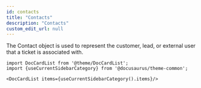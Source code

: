 ```yaml
---
id: contacts
title: "Contacts"
description: "Contacts"
custom_edit_url: null
---
```




The Contact object is used to represent the customer, lead, or external user that a ticket is associated with.




```mdx-code-block
import DocCardList from '@theme/DocCardList';
import {useCurrentSidebarCategory} from '@docusaurus/theme-common';

<DocCardList items={useCurrentSidebarCategory().items}/>
```
      